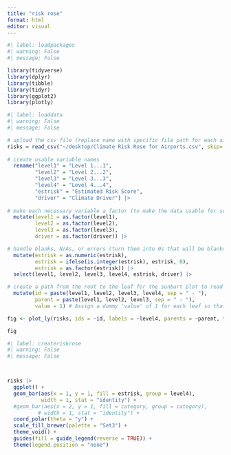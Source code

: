 ```yaml
---
title: "risk rose"
format: html
editor: visual
---
```


```r
#| label: loadpackages
#| warning: False
#| message: False

library(tidyverse)
library(dplyr)
library(tibble)
library(tidyr)
library(ggplot2)
library(plotly)
```

```r
#| label: loaddata
#| warning: False
#| message: False

# upload the csv file (replace name with specific file path for each airport's table)
risks = read_csv("~/desktop/Climate Risk Rose for Airports.csv", skip= 3) |>
  
# create usable variable names   
  rename("level1" = "Level 1...1",
         "level2" = "Level 2...2", 
         "level3" = "Level 3...3",
         "level4" = "Level 4...4",
         "estrisk" = "Estimated Risk Score", 
         "driver" = "Climate Driver") |>
  
# make each necessary variable a factor (to make the data usable for sorting and color-coding within the risk rose)  
  mutate(level1 = as.factor(level1),
         level2 = as.factor(level2),
         level3 = as.factor(level3),
         driver = as.factor(driver)) |>

# handle blanks, N/As, or errors (turn them into 0s that will be blanks in the risk rose )
  mutate(estrisk = as.numeric(estrisk),
         estrisk = ifelse(is.integer(estrisk), estrisk, 0),
         estrisk = as.factor(estrisk)) |>
  select(level1, level2, level3, level4, estrisk, driver) |>

# create a path from the root to the leaf for the sunburt plot to read 
  mutate(id = paste(level1, level2, level3, level4, sep = " - "),
         parent = paste(level1, level2, level3, sep = " - "),
         value = 1) # Assign a dummy 'value' of 1 for each leaf so that spacing is equal 

```

```r


fig <- plot_ly(risks, ids = ~id, labels = ~level4, parents = ~parent, type = 'sunburst')

fig
```

```r
#| label: createriskrose 
#| warning: False
#| message: False



risks |>
  ggplot() +
  geom_bar(aes(x = 1, y = 1, fill = estrisk, group = level4), 
           width = 1, stat = "identity") +
  #geom_bar(aes(x = 2, y = 1, fill = category, group = category), 
          # width = 1, stat = "identity") +
  coord_polar(theta = "y") +
  scale_fill_brewer(palette = "Set3") +
  theme_void() +
  guides(fill = guide_legend(reverse = TRUE)) +
  theme(legend.position = "none")


```
